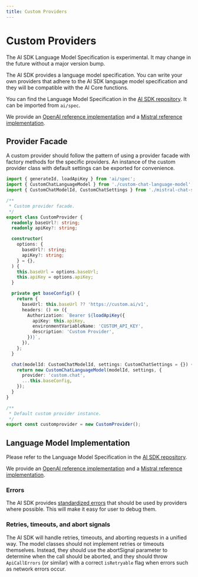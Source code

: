 ```yaml
---
title: Custom Providers
---
```



# Custom Providers

<Callout>
  The AI SDK Language Model Specification is experimental. It may change in the
  future without a major version bump.
</Callout>

The AI SDK provides a language model specification.
You can write your own providers that adhere to the AI SDK language model specification and they will be compatible with the AI Core functions.

You can find the Language Model Specification in the [AI SDK repository](https://github.com/vercel/ai/tree/main/packages/core/spec/language-model/v1).
It can be imported from `ai/spec`.

We provide an [OpenAI reference implementation](https://github.com/vercel/ai/tree/main/packages/core/openai)
and a [Mistral reference implementation](https://github.com/vercel/ai/tree/main/packages/core/mistral).

## Provider Facade

A custom provider should follow the pattern of using a provider facade with factory methods for the specific providers.
An instance of the custom provider class with default settings can be exported for convenience.

```ts filename="custom-provider-facade.ts"
import { generateId, loadApiKey } from 'ai/spec';
import { CustomChatLanguageModel } from './custom-chat-language-model';
import { CustomChatModelId, CustomChatSettings } from './mistral-chat-settings';

/**
 * Custom provider facade.
 */
export class CustomProvider {
  readonly baseUrl?: string;
  readonly apiKey?: string;

  constructor(
    options: {
      baseUrl?: string;
      apiKey?: string;
    } = {},
  ) {
    this.baseUrl = options.baseUrl;
    this.apiKey = options.apiKey;
  }

  private get baseConfig() {
    return {
      baseUrl: this.baseUrl ?? 'https://custom.ai/v1',
      headers: () => ({
        Authorization: `Bearer ${loadApiKey({
          apiKey: this.apiKey,
          environmentVariableName: 'CUSTOM_API_KEY',
          description: 'Custom Provider',
        })}`,
      }),
    };
  }

  chat(modelId: CustomChatModelId, settings: CustomChatSettings = {}) {
    return new CustomChatLanguageModel(modelId, settings, {
      provider: 'custom.chat',
      ...this.baseConfig,
    });
  }
}

/**
 * Default custom provider instance.
 */
export const customprovider = new CustomProvider();
```

## Language Model Implementation

Please refer to the Language Model Specification in the [AI SDK repository](https://github.com/vercel/ai/tree/main/packages/core/spec/language-model/v1).

We provide an [OpenAI reference implementation](https://github.com/vercel/ai/tree/main/packages/core/openai)
and a [Mistral reference implementation](https://github.com/vercel/ai/tree/main/packages/core/mistral).

### Errors

The AI SDK provides [standardized errors](https://github.com/vercel/ai/tree/main/packages/core/spec/errors) that should be used by providers where possible.
This will make it easy for user to debug them.

### Retries, timeouts, and abort signals

The AI SDK will handle retries, timeouts, and aborting requests in a unified way.
The model classes should not implement retries or timeouts themselves.
Instead, they should use the abortSignal parameter to determine when the call should be aborted, and they should throw `ApiCallErrors` (or similar)
with a correct `isRetryable` flag when errors such as network errors occur.
